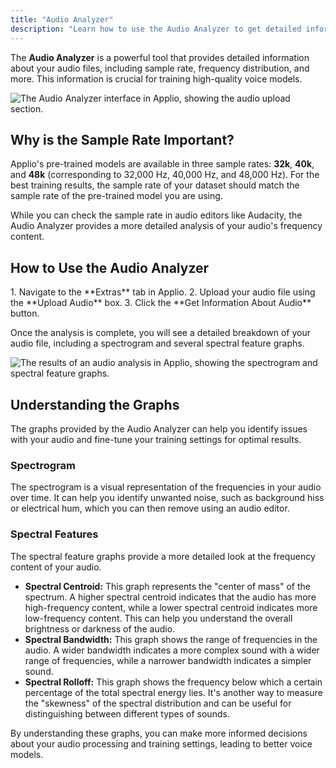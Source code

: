 ```yaml
---
title: "Audio Analyzer"
description: "Learn how to use the Audio Analyzer to get detailed information about your audio files."
---
```



The **Audio Analyzer** is a powerful tool that provides detailed information about your audio files, including sample rate, frequency distribution, and more. This information is crucial for training high-quality voice models.

![The Audio Analyzer interface in Applio, showing the audio upload section.](/images/audio-analyzer.png)

## Why is the Sample Rate Important?

Applio's pre-trained models are available in three sample rates: **32k**, **40k**, and **48k** (corresponding to 32,000 Hz, 40,000 Hz, and 48,000 Hz). For the best training results, the sample rate of your dataset should match the sample rate of the pre-trained model you are using.

While you can check the sample rate in audio editors like Audacity, the Audio Analyzer provides a more detailed analysis of your audio's frequency content.

## How to Use the Audio Analyzer

<Steps>
1.  Navigate to the **Extras** tab in Applio.
2.  Upload your audio file using the **Upload Audio** box.
3.  Click the **Get Information About Audio** button.
</Steps>

Once the analysis is complete, you will see a detailed breakdown of your audio file, including a spectrogram and several spectral feature graphs.

![The results of an audio analysis in Applio, showing the spectrogram and spectral feature graphs.](/images/audio-analyzer-result.png)

## Understanding the Graphs

The graphs provided by the Audio Analyzer can help you identify issues with your audio and fine-tune your training settings for optimal results.

### Spectrogram

The spectrogram is a visual representation of the frequencies in your audio over time. It can help you identify unwanted noise, such as background hiss or electrical hum, which you can then remove using an audio editor.

### Spectral Features

The spectral feature graphs provide a more detailed look at the frequency content of your audio.

-   **Spectral Centroid:** This graph represents the "center of mass" of the spectrum. A higher spectral centroid indicates that the audio has more high-frequency content, while a lower spectral centroid indicates more low-frequency content. This can help you understand the overall brightness or darkness of the audio.
-   **Spectral Bandwidth:** This graph shows the range of frequencies in the audio. A wider bandwidth indicates a more complex sound with a wider range of frequencies, while a narrower bandwidth indicates a simpler sound.
-   **Spectral Rolloff:** This graph shows the frequency below which a certain percentage of the total spectral energy lies. It's another way to measure the "skewness" of the spectral distribution and can be useful for distinguishing between different types of sounds.

By understanding these graphs, you can make more informed decisions about your audio processing and training settings, leading to better voice models.